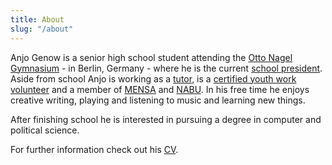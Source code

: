 ```yaml
---
title: About
slug: "/about"
---
```


Anjo Genow is a senior high school student attending the [Otto Nagel Gymnasium](https://www.ong.berlin/) - in Berlin, Germany - 
where he is the current [school president](https://ong.berlin/anjo-ist-unser-neuer-schulsprecher/). 
Aside from school Anjo is working as a [tutor](https://schlaufuchs-berlin.de/), is a [certified youth work volunteer](https://www.dbjr.de/en/topics/juleica) and a member of [MENSA](https://www.mensa.org) and [NABU](https://en.nabu.de).
In his free time he enjoys creative writing, playing and listening to music and learning new things.

After finishing school he is interested in pursuing a degree in computer and political science.

For further information check out his [CV]().